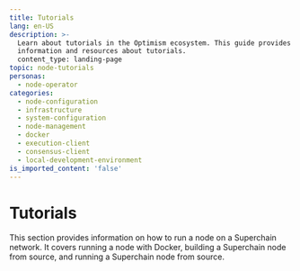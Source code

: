 ```yaml
---
title: Tutorials
lang: en-US
description: >-
  Learn about tutorials in the Optimism ecosystem. This guide provides detailed
  information and resources about tutorials.
  content_type: landing-page
topic: node-tutorials
personas:
  - node-operator
categories:
  - node-configuration
  - infrastructure
  - system-configuration
  - node-management
  - docker
  - execution-client
  - consensus-client
  - local-development-environment
is_imported_content: 'false'
---
```



# Tutorials

This section provides information on how to run a node on a Superchain network. It covers running a node with Docker, building a Superchain node from source, and running a Superchain node from source. 

<Cards>
  <Card title="Running a node with docker" href="/operators/node-operators/tutorials/node-from-docker" />

  <Card title="Building a Superchain node from source" href="/operators/node-operators/tutorials/node-from-source" />

  <Card title="Running a Superchain node from source" href="/operators/node-operators/tutorials/run-node-from-source" />

</Cards>
